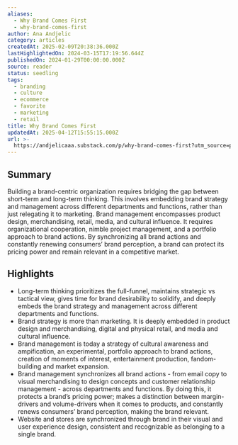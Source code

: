 ```yaml
---
aliases:
  - Why Brand Comes First
  - why-brand-comes-first
author: Ana Andjelic
category: articles
createdAt: 2025-02-09T20:38:36.000Z
lastHighlightedOn: 2024-03-15T17:19:56.644Z
publishedOn: 2024-01-29T00:00:00.000Z
source: reader
status: seedling
tags:
  - branding
  - culture
  - ecommerce
  - favorite
  - marketing
  - retail
title: Why Brand Comes First
updatedAt: 2025-04-12T15:55:15.000Z
url: >-
  https://andjelicaaa.substack.com/p/why-brand-comes-first?utm_source=post-email-title&publication_id=18831&post_id=140461463&utm_campaign=email-post-title&isFreemail=false&r=og9hp&utm_medium=email
---
```

## Summary

Building a brand-centric organization requires bridging the gap between short-term and long-term thinking. This involves embedding brand strategy and management across different departments and functions, rather than just relegating it to marketing. Brand management encompasses product design, merchandising, retail, media, and cultural influence. It requires organizational cooperation, nimble project management, and a portfolio approach to brand actions. By synchronizing all brand actions and constantly renewing consumers’ brand perception, a brand can protect its pricing power and remain relevant in a competitive market.

## Highlights

- Long-term thinking prioritizes the full-funnel, maintains strategic vs tactical view, gives time for brand desirability to solidify, and deeply embeds the brand strategy and management across different departments and functions.
- Brand strategy is more than marketing. It is deeply embedded in product design and merchandising, digital and physical retail, and media and cultural influence.
- Brand management is today a strategy of cultural awareness and ampification, an experimental, portfolio approach to brand actions, creation of moments of interest, entertainment production, fandom-building and market expansion.
  [](https://substackcdn.com/image/fetch/f_auto,q_auto:good,fl_progressive:steep/https%3A%2F%2Fsubstack-post-media.s3.amazonaws.com%2Fpublic%2Fimages%2Fb55ed300-1e09-4eab-a2e0-ecdbc823eea7_2880x1760.png)
- Brand management synchronizes all brand actions - from email copy to visual merchandising to design concepts and customer relationship management - across departments and functions. By doing this, it protects a brand’s pricing power; makes a distinction between margin-drivers and volume-drivers when it comes to products, and constantly renews consumers’ brand perception, making the brand relevant.
- Website and stores are synchronized through brand in their visual and user experience design, consistent and recognizable as belonging to a single brand.
